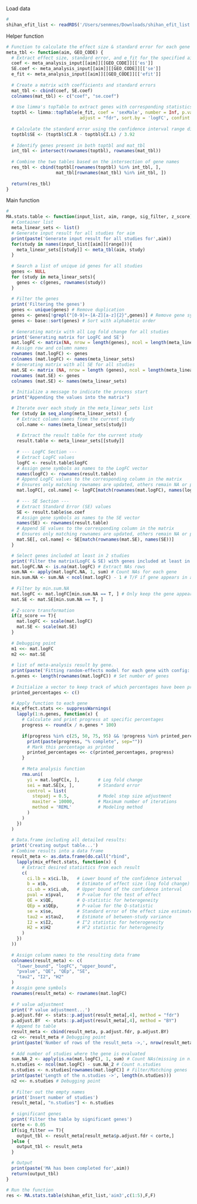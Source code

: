 Load data
```r
#
shihan_efit_list <- readRDS('/Users/senmnes/Downloads/shihan_efit_list.rds')
```

Helper function
```r
# Function to calculate the effect size & standard error for each gene from each study
meta_tbl <- function(aim, GEO_CODE) {
  # Extract effect size, standard error, and e_fit for the specified aim and GEO code
  coef <- meta_analysis_input[[aim]][[GEO_CODE]][['es']]
  SE.coef <- meta_analysis_input[[aim]][[GEO_CODE]][['se']]
  e_fit <- meta_analysis_input[[aim]][[GEO_CODE]][['efit']]
  
  # Create a matrix with coefficients and standard errors
  mat_tbl <- cbind(coef, SE.coef)
  colnames(mat_tbl) <- c("coef", "se.coef")
  
  # Use limma's topTable to extract genes with corresponding statistics
  toptbl <- limma::topTable(e_fit, coef = 'sexMale', number = Inf, p.value = 1, 
                            adjust = "fdr", sort.by = 'logFC', confint = TRUE)
  
  # Calculate the standard error using the confidence interval range divided by 3.92
  toptbl$SE <- (toptbl$CI.R - toptbl$CI.L) / 3.92
  
  # Identify genes present in both toptbl and mat_tbl
  int_tbl <- intersect(rownames(toptbl), rownames(mat_tbl))
  
  # Combine the two tables based on the intersection of gene names
  res_tbl <- cbind(toptbl[rownames(toptbl) %in% int_tbl, ], 
                   mat_tbl[rownames(mat_tbl) %in% int_tbl, ])
  
  return(res_tbl)
}
```

Main function
```r
#
MA.stats.table <- function(input_list, aim, range, sig_filter, z_score){
  # Container list
  meta_linear_sets <- list()
  # Generate input result for all studies for aim
  print(paste('Generate input result for all studies for',aim))
  for(study in names(input_list[[aim]][range])){
    meta_linear_sets[[study]] <- meta_tbl(aim, study)
  }
  
  # Search a list of unique id genes for all studies
  genes <- NULL
  for (study in meta_linear_sets){
    genes <- c(genes, rownames(study))
  }
  
  # Filter the genes
  print('Filtering the genes')
  genes <- unique(genes) # Remove duplication
  genes <- genes[!grepl("[0-9]+-[A-Z][a-z]{2}",genes)] # Remove gene symbol with special character
  genes <- base::sort(genes) # Sort with alphabetic order
  
  # Generating matrix with all Log fold change for all studies
  print('Generating matrix for LogFC and SE')
  mat.logFC <- matrix(NA, nrow = length(genes), ncol = length(meta_linear_sets))
  # Assign row and column names
  rownames (mat.logFC) <- genes
  colnames (mat.logFC) <- names(meta_linear_sets)
  # Generating matrix with all SE for all studies  
  mat.SE <- matrix (NA, nrow = length (genes), ncol = length(meta_linear_sets))
  rownames (mat.SE) <- genes
  colnames (mat.SE) <- names(meta_linear_sets)
  
  # Initialize a message to indicate the process start
  print("Appending the values into the matrix")

  # Iterate over each study in the meta_linear_sets list
  for (study in seq_along(meta_linear_sets)) {
    # Extract column names from the current study
    col.name <- names(meta_linear_sets[study])
    
    # Extract the result table for the current study
    result.table <- meta_linear_sets[[study]]
    
    # --- LogFC Section ---
    # Extract LogFC values
    logFC <- result.table$logFC
    # Assign gene symbols as names to the LogFC vector
    names(logFC) <- rownames(result.table)
    # Append LogFC values to the corresponding column in the matrix
    # Ensures only matching rownames are updated, others remain NA or previous value
    mat.logFC[, col.name] <- logFC[match(rownames(mat.logFC), names(logFC))]
    
    # --- SE Section ---
    # Extract Standard Error (SE) values
    SE <- result.table$se.coef
    # Assign gene symbols as names to the SE vector
    names(SE) <- rownames(result.table)
    # Append SE values to the corresponding column in the matrix
    # Ensures only matching rownames are updated, others remain NA or previous value
    mat.SE[, col.name] <- SE[match(rownames(mat.SE), names(SE))]
  }

  # Select genes included at least in 2 studies
  print('Filter the matrix(LogFC & SE) with genes included at least in 2 studies')
  mat.logFC.NA <- is.na(mat.logFC) # Extract NAs rows
  sum.NA <- apply(mat.logFC.NA, 1, sum) # Count NAs for each gene
  min.sum.NA <- sum.NA < ncol(mat.logFC) - 1 # T/F if gene appears in at least 2 studies
  
  # Filter by min.sum.NA
  mat.logFC <- mat.logFC[min.sum.NA == T, ] # Only keep the gene appears in at least 2 studies
  mat.SE <- mat.SE[min.sum.NA == T, ]
  
  # Z-score transformation
  if(z_score == T){
    mat.logFC <- scale(mat.logFC)
    mat.SE <- scale(mat.SE)
  }
  
  # Debugging point
  m1 <<- mat.logFC
  m2 <<- mat.SE
  
  # list of meta-analysis result by gene.
  print(paste('Fitting random-effects model for each gene with config:', 'REML'))
  n.genes <- length(rownames(mat.logFC)) # Set number of genes
  
  # Initialize a vector to keep track of which percentages have been printed
  printed_percentages <- c()

  # Apply function to each gene
  mix_effect.stats <<- suppressWarnings(
    lapply(1:n.genes, function(x) {
      # Calculate and print progress at specific percentages
      progress <- round(x / n.genes * 100)
      
      if(progress %in% c(25, 50, 75, 95) && !progress %in% printed_percentages) {
        print(paste(progress, "% complete", sep=""))
        # Mark this percentage as printed
        printed_percentages <<- c(printed_percentages, progress)
      }
      
      # Meta analysis function
      rma.uni(
        yi = mat.logFC[x, ],       # Log fold change
        sei = mat.SE[x, ],         # Standard error
        control = list(
          stepadj = 0.5,           # Model step size adjustment
          maxiter = 10000,         # Maximum number of iterations
          method = 'REML'          # Modeling method
        )
      )
    })
  )
  
  # Data.frame including all detailed results:
  print('Creating output table...')
  # Combine results into a data frame
  result_meta <- as.data.frame(do.call("rbind",
    lapply(mix_effect.stats, function(x) {
      # Extract desired statistics from each result
      c(
        ci.lb = x$ci.lb,   # Lower bound of the confidence interval
        b = x$b,           # Estimate of effect size (log fold change)
        ci.ub = x$ci.ub,   # Upper bound of the confidence interval
        pval = x$pval,     # P-value for the test of effect
        QE = x$QE,         # Q-statistic for heterogeneity
        QEp = x$QEp,       # P-value for the Q-statistic
        se = x$se,         # Standard error of the effect size estimate
        tau2 = x$tau2,     # Estimate of between-study variance
        I2 = x$I2,         # I^2 statistic for heterogeneity
        H2 = x$H2          # H^2 statistic for heterogeneity
      )
    })
  ))
  
  # Assign column names to the resulting data frame
  colnames(result_meta) <- c(
    "lower_bound", "logFC", "upper_bound",
    "pvalue", "QE", "QEp", "SE", 
    "tau2", "I2", "H2"
  )
  # Assgin gene symbols
  rownames(result_meta) <- rownames(mat.logFC)
  
  # P value adjustment
  print('P value adjustment...')
  p.adjust.fdr <- stats::p.adjust(result_meta[,4], method = "fdr")
  p.adjust.BY  <- stats::p.adjust(result_meta[,4], method = "BY")
  # Append to table
  result_meta <- cbind(result_meta, p.adjust.fdr, p.adjust.BY)
  c2 <<- result_meta # Debugging point
  print(paste('Number of rows of the result_meta ->,', nrow(result_meta)))
  
  # Add number of studies where the gene is evaluated
  sum.NA_2 <- apply(is.na(mat.logFC), 1, sum) # Count NAs(missing in n.studies) for each genes
  n.studies <- ncol(mat.logFC) - sum.NA_2 # Count n.studies
  n.studies <- n.studies[rownames(mat.logFC)] # Filter/Matching genes
  print(paste('Length of the n.studies ->', length(n.studies)))
  n2 <<- n.studies # Debugging point
  
  # Filter out the empty names
  print('Insert number of studies')
  result_meta[, "n.studies"] <- n.studies
  
  # significant genes
  print('Filter the table by significant genes')
  corte <- 0.05
  if(sig_filter == T){
    output_tbl <- result_meta[result_meta$p.adjust.fdr < corte,]
  }else {
    output_tbl <- result_meta
  }

  # Output
  print(paste('MA has been completed for',aim))
  return(output_tbl)
}
```

```r
# Run the function
res <- MA.stats.table(shihan_efit_list,'aim3',c(1:5),F,F)
```
